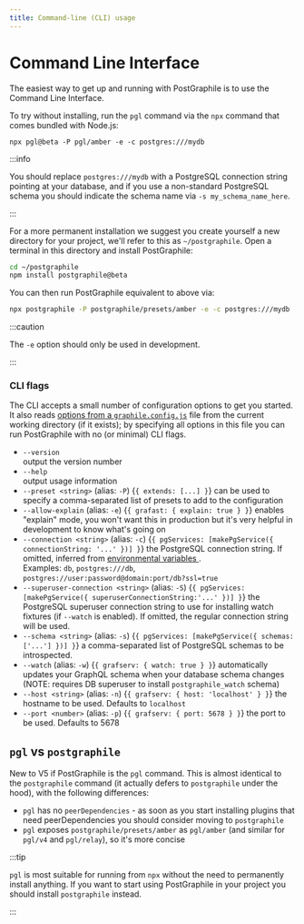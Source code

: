 ```yaml
---
title: Command-line (CLI) usage
---
```


# Command Line Interface

The easiest way to get up and running with PostGraphile is to use the Command
Line Interface.

To try without installing, run the `pgl` command via the `npx` command that
comes bundled with Node.js:

```
npx pgl@beta -P pgl/amber -e -c postgres:///mydb
```

:::info

You should replace `postgres:///mydb` with a PostgreSQL connection string
pointing at your database, and if you use a non-standard PostgreSQL schema you
should indicate the schema name via `-s my_schema_name_here`.

:::

For a more permanent installation we suggest you create yourself a new
directory for your project, we'll refer to this as `~/postgraphile`. Open a
terminal in this directory and install PostGraphile:

```bash npm2yarn
cd ~/postgraphile
npm install postgraphile@beta
```

You can then run PostGraphile equivalent to above via:

```bash npm2yarn
npx postgraphile -P postgraphile/presets/amber -e -c postgres:///mydb
```

:::caution

The `-e` option should only be used in development.

:::

### CLI flags

The CLI accepts a small number of configuration options to get you started. It
also reads [options from a `graphile.config.js`](./config.mdx) file from the
current working directory (if it exists); by specifying all options in this file
you can run PostGraphile with no (or minimal) CLI flags.

- `--version`  
  output the version number
- `--help`  
  output usage information
- `--preset <string>` (alias: `-P`)
  <equivalent>{`{ extends: [...] }`}</equivalent>
  can be used to specify a comma-separated list of presets to add to the configuration
- `--allow-explain` (alias: `-e`)
  <equivalent>{`{ grafast: { explain: true } }`}</equivalent>
  enables "explain" mode, you won't want this in production but it's very helpful
  in development to know what's going on
- `--connection <string>` (alias: `-c`)
  <equivalent>{`{ pgServices: [makePgService({ connectionString: '...' })] }`}</equivalent>
  the PostgreSQL connection string. If omitted, inferred from <a href="https://www.postgresql.org/docs/current/static/libpq-envars.html">
    environmental variables
  </a>
  .<br />
  Examples: <code>db</code>, <code>postgres:///db</code>, <code>postgres://user:password@domain:port/db?ssl=true</code>
- `--superuser-connection <string>` (alias: `-S`)
  <equivalent>{`{ pgServices: [makePgService({ superuserConnectionString:'...' })] }`}</equivalent>
  the PostgreSQL superuser connection string to use for installing watch fixtures
  (if <code>--watch</code> is enabled). If omitted, the regular connection string
  will be used.
- `--schema <string>` (alias: `-s`)
  <equivalent>{`{ pgServices: [makePgService({ schemas: ['...'] })] }`}</equivalent>
  a comma-separated list of PostgreSQL schemas to be introspected.
- `--watch` (alias: `-w`)
  <equivalent>{`{ grafserv: { watch: true } }`}</equivalent>
  automatically updates your GraphQL schema when your database schema changes (NOTE:
  requires DB superuser to install <code>postgraphile_watch</code> schema)
- `--host <string>` (alias: `-n`)
  <equivalent>{`{ grafserv: { host: 'localhost' } }`}</equivalent>
  the hostname to be used. Defaults to <code>localhost</code>
- `--port <number>` (alias: `-p`)
  <equivalent>{`{ grafserv: { port: 5678 } }`}</equivalent>
  the port to be used. Defaults to 5678

## `pgl` vs `postgraphile`

New to V5 if PostGraphile is the `pgl` command. This is almost identical to the
`postgraphile` command (it actually defers to `postgraphile` under the hood),
with the following differences:

- `pgl` has no `peerDependencies` - as soon as you start installing plugins that need peerDependencies you should consider moving to `postgraphile`
- `pgl` exposes `postgraphile/presets/amber` as `pgl/amber` (and similar for `pgl/v4` and `pgl/relay`), so it's more concise

:::tip

`pgl` is most suitable for running from `npx` without the need to permanently
install anything. If you want to start using PostGraphile in your project you
should install `postgraphile` instead.

:::
